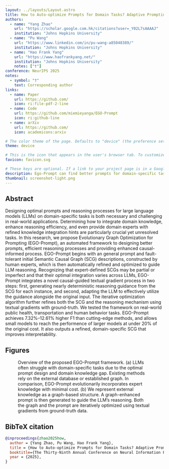 ```yaml
---
layout: ../layouts/Layout.astro
title: How to Auto-optimize Prompts for Domain Tasks? Adaptive Prompting and Reasoning through Evolutionary Domain Knowledge Adaptation
authors:
  - name: "Yang Zhao"
    url: "https://scholar.google.com.hk/citations?user=_Y02L7sAAAAJ"
    institution: "Johns Hopkins University"
  - name: "Pu Wang"
    url: "https://www.linkedin.com/in/pu-wang-a85048389/"
    institution: "Johns Hopkins University"
  - name: "Hao Frank Yang"
    url: "https://www.haofrankyang.net/"
    institution: "Johns Hopkins University"
    notes: ["†"]
conference: NeurIPS 2025
notes:
  - symbol: "†"
    text: Corresponding author
links:
  - name: Paper
    url: https://github.com/
    icon: ri:file-pdf-2-line
  - name: Code
    url: https://github.com/miemieyanga/EGO-Prompt
    icon: ri:github-line
  - name: arXiv
    url: https://github.com/
    icon: academicons:arxiv

# The color theme of the page. Defaults to "device" (the preference set in the user's brower or operating system). Setting this to "light" or "dark" will override the user's preference. This is useful if your figures only look good in one theme.
theme: device

# This is the icon that appears in the user's browser tab. To customize, change the favicon.svg file in /public/, or add your own file to /public/ and change the filename here.
favicon: favicon.svg

# These keys are optional. If a link to your project page is in a Google search result, text message, or social media post, it will often appear as a "link preview card" based on its title, description, favicon, and thumbnail. After you publish your page, you can double check that these previews look right using [this tool](https://linkpreview.xyz/)
description: Ego-Prompt can find better prompts for domain-specific tasks.
thumbnail: screenshot-light.png
---
```



<HighlightedSection>

## Abstract

Designing optimal prompts and reasoning processes for large language models (LLMs) on domain-specific tasks is both necessary and challenging in real-world applications. Determining how to integrate domain knowledge, enhance reasoning efficiency, and even provide domain experts with refined knowledge integration hints are particularly crucial yet unresolved tasks. In this research, we propose Evolutionary Graph Optimization for Prompting (EGO-Prompt), an automated framework to designing better prompts, efficient reasoning processes and providing enhanced causal-informed process. EGO-Prompt begins with an general prompt and fault-tolerant initial Semantic Causal Graph (SCG) descriptions, constructed by human experts, which is then automatically refined and optimized to guide LLM reasoning. Recognizing that expert-defined SCGs may be partial or imperfect and that their optimal integration varies across LLMs, EGO-Prompt integrates a novel causal-guided textual gradient process in two steps: first, generating nearly deterministic reasoning guidance from the SCG for each instance, and second, adapting the LLM to effectively utilize the guidance alongside the original input. The iterative optimization algorithm further refines both the SCG and the reasoning mechanism using textual gradients with ground-truth. We tested the framework on real-world public health, transportation and human behavior tasks. EGO-Prompt achieves 7.32%–12.61% higher F1 than cutting-edge methods, and allows small models to reach the performence of larger models at under 20% of the original cost. It also outputs a refined, domain-specific SCG that improves interpretability.</HighlightedSection>

## Figures


<Figure>
  <Picture slot="figure" src={main} alt="Overview of the proposed EGO-Prompt framework." />
  <Fragment slot="caption">Overview of the proposed EGO-Prompt framework. (a) LLMs often struggle with domain-specific tasks due to the optimal prompt design and domain knowledge gap. Existing methods rely on the external database or established graph. In comparison, EGO-Prompt evolutionarily incorporates expert knowledge with minimal cost. (b) We represent external knowledge as a graph-based structure. A graph-enhanced prompt is then generated to guide the LLM’s reasoning. Both the graph and the prompt are iteratively optimized using textual gradients from ground-truth data.</Fragment>
</Figure>


## BibTeX citation

```bibtex
@inproceedings{zhao2025how,
  author = {Yang Zhao, Pu Wang, Hao Frank Yang},
  title = {How to Auto-optimize Prompts for Domain Tasks? Adaptive Prompting and Reasoning through Evolutionary Domain Knowledge Adaptation},
  booktitle={The Thirty-Ninth Annual Conference on Neural Information Processing Systems (NeurIPS)},
  year = {2025},
}
```
